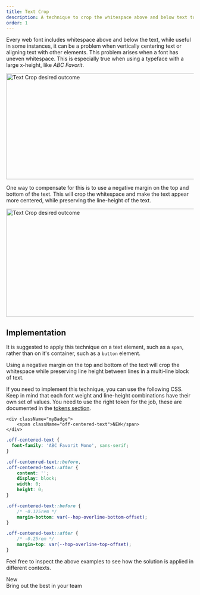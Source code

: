 ```yaml
---
title: Text Crop
description: A technique to crop the whitespace above and below text to make it appear more centered.
order: 1
---
```


Every web font includes whitespace above and below the text, while useful in some instances, it can be a problem when vertically centering text or aligning text with other elements. This problem arises when a font has uneven whitespace. This is especially true when using a typeface with a large x-height, like *ABC Favorit*.

<Card>
    <Image src="https://wlprodcdnst3e6bc61cec24.blob.core.windows.net/hopper/webdoc/text-crop-desired-outcome.png" width="1290" height="284" alt="Text Crop desired outcome" />
</Card>

One way to compensate for this is to use a negative margin on the top and bottom of the text. This will crop the whitespace and make the text appear more centered, while preserving the line-height of the text.

<Card>
    <Image src="https://wlprodcdnst3e6bc61cec24.blob.core.windows.net/hopper/webdoc/text-crop-css.png" width="1290" height="290" alt="Text Crop desired outcome" />
</Card>

## Implementation

It is suggested to apply this technique on a text element, such as a `span`, rather than on it's container, such as a `button` element.

Using a negative margin on the top and bottom of the text will crop the whitespace while preserving line height between lines in a multi-line block of text.

If you need to implement this technique, you can use the following CSS. Keep in mind that each font weight and line-height combinations have their own set of values. You need to use the right token for the job, these are documented in the [tokens section](/tokens/semantic/typography).

```tsx title="component.tsx"
<div className="myBadge">
    <span className="off-centered-text">NEW</span>
</div>
```

```css title="component.css"
.off-centered-text {
  font-family: 'ABC Favorit Mono', sans-serif;
}

.off-centenred-text::before,
.off-centered-text::after {
    content: '';
    display: block;
    width: 0;
    height: 0;
}

.off-centered-text::before {
    /* -0.125rem */
    margin-bottom: var(--hop-overline-bottom-offset);
}

.off-centered-text::after {
    /* -0.25rem */
    margin-top: var(--hop-overline-top-offset);
}
```

Feel free to inspect the above examples to see how the solution is applied in different contexts.

<div className="hd-sample hd-sample-text-offset">
    <div className="hd-sample__wrapper">
        <div className="myBadge"><span className="hd-sample-off-centered-text fixed">New</span></div>
        <div className="myHeadline"><span className="hd-sample-off-centered-text fixed">Bring out the best in your team</span></div>
    </div>
</div>
